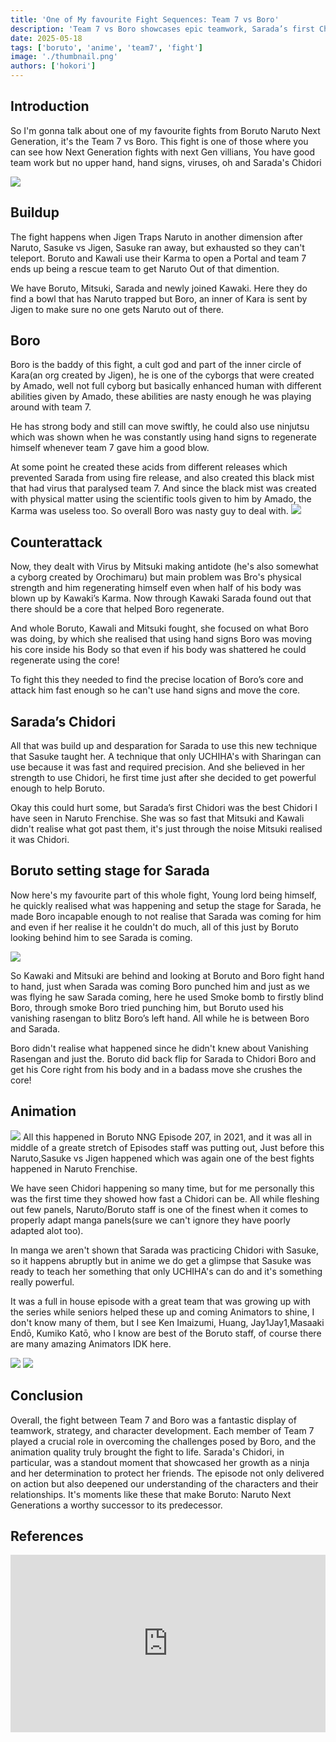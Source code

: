 ```yaml
---
title: 'One of My favourite Fight Sequences: Team 7 vs Boro'
description: 'Team 7 vs Boro showcases epic teamwork, Sarada’s first Chidori, and Boruto’s tactics. A fast-paced, emotional battle with stunning animation, it’s a standout fight in the Boruto series.'
date: 2025-05-18
tags: ['boruto', 'anime', 'team7', 'fight']
image: './thumbnail.png'
authors: ['hokori']
---
```


## Introduction

So I'm gonna talk about one of my favourite fights from Boruto Naruto Next Generation, it's the Team 7 vs Boro. This fight is one of those where you can see how Next Generation fights with next Gen villians, You have good team work but no upper hand, hand signs, viruses, oh and Sarada's Chidori

![](assets/20250516_090617.jpg)

## Buildup

The fight happens when Jigen Traps Naruto in another dimension after Naruto, Sasuke vs Jigen, Sasuke ran away, but exhausted so they can't teleport. Boruto and Kawali use their Karma to open a Portal and team 7 ends up being a rescue team to get Naruto Out of that dimention.

We have Boruto, Mitsuki, Sarada and newly joined Kawaki. Here they do find a bowl that has Naruto trapped but Boro, an inner of Kara is sent by Jigen to make sure no one gets Naruto out of there.

## Boro

Boro is the baddy of this fight, a cult god and part of the inner circle of Kara(an org created by Jigen), he is one of the cyborgs that were created by Amado, well not full cyborg but basically enhanced human with different abilities given by Amado, these abilities are nasty enough he was playing around with team 7.

He has strong body and still can move swiftly, he could also use ninjutsu which was shown when he was constantly using hand signs to regenerate himself whenever team 7 gave him a good blow.

At some point he created these acids from different releases which prevented Sarada from using fire release, and also created this black mist that had virus that paralysed team 7. And since the black mist was created with physical matter using the scientific tools given to him by Amado, the Karma was useless too. So overall Boro was nasty guy to deal with.
![](assets/20250516_091220.jpg)

## Counterattack

Now, they dealt with Virus by Mitsuki making antidote (he's also somewhat a cyborg created by Orochimaru) but main problem was Bro's physical strength and him regenerating himself even when half of his body was blown up by Kawaki’s Karma. Now through Kawaki Sarada found out that there should be a core that helped Boro regenerate.

And whole Boruto, Kawali and Mitsuki fought, she focused on what Boro was doing, by which she realised that using hand signs Boro was moving his core inside his Body so that even if his body was shattered he could regenerate using the core!

To fight this they needed to find the precise location of Boro’s core and attack him fast enough so he can't use hand signs and move the core.

## Sarada’s Chidori

All that was build up and desparation for Sarada to use this new technique that Sasuke taught her. A technique that only UCHIHA's with Sharingan can use because it was fast and required precision. And she believed in her strength to use Chidori, he first time just after she decided to get powerful enough to help Boruto.

Okay this could hurt some, but Sarada’s first Chidori was the best Chidori I have seen in Naruto Frenchise. She was so fast that Mitsuki and Kawali didn't realise what got past them, it's just through the noise Mitsuki realised it was Chidori.

## Boruto setting stage for Sarada

Now here's my favourite part of this whole fight, Young lord being himself, he quickly realised what was happening and setup the stage for Sarada, he made Boro incapable enough to not realise that Sarada was coming for him and even if her realise it he couldn't do much, all of this just by Boruto looking behind him to see Sarada is coming.

![](assets/20250516_095005.jpg)

So Kawaki and Mitsuki are behind and looking at Boruto and Boro fight hand to hand, just when Sarada was coming Boro punched him and just as we was flying he saw Sarada coming, here he used Smoke bomb to firstly blind Boro, through smoke Boro tried punching him, but Boruto used his vanishing rasengan to blitz Boro’s left hand. All while he is between Boro and Sarada.

Boro didn't realise what happened since he didn't knew about Vanishing Rasengan and just the. Boruto did back flip for Sarada to Chidori Boro and get his Core right from his body and in a badass move she crushes the core!

## Animation

![](assets/20250516_095312.jpg)
All this happened in Boruto NNG Episode 207, in 2021, and it was all in middle of a greate stretch of Episodes staff was putting out, Just before this Naruto,Sasuke vs Jigen happened which was again one of the best fights happened in Naruto Frenchise.

We have seen Chidori happening so many time, but for me personally this was the first time they showed how fast a Chidori can be. All while fleshing out few panels, Naruto/Boruto staff is one of the finest when it comes to properly adapt manga panels(sure we can't ignore they have poorly adapted alot too).

In manga we aren't shown that Sarada was practicing Chidori with Sasuke, so it happens abruptly but in anime we do get a glimpse that Sasuke was ready to teach her something that only UCHIHA's can do and it's something really powerful.

It was a full in house episode with a great team that was growing up with the series while seniors helped these up and coming Animators to shine, I don't know many of them, but I see Ken Imaizumi, Huang, Jay1Jay1,Masaaki Endō, Kumiko Katō, who I know are best of the Boruto staff, of course there are many amazing Animators IDK here.

![](assets/20250516_100155.jpg)
![](assets/20250516_090432.jpg)

## Conclusion

Overall, the fight between Team 7 and Boro was a fantastic display of teamwork, strategy, and character development. Each member of Team 7 played a crucial role in overcoming the challenges posed by Boro, and the animation quality truly brought the fight to life. Sarada's Chidori, in particular, was a standout moment that showcased her growth as a ninja and her determination to protect her friends. The episode not only delivered on action but also deepened our understanding of the characters and their relationships. It's moments like these that make Boruto: Naruto Next Generations a worthy successor to its predecessor.

## References

<div style="position: relative; padding-bottom: 56.25%; height: 0; overflow: hidden;">
  <iframe
    src="https://www.youtube.com/embed/srtMTfh4e4M"
    title="YouTube video player"
    style="position: absolute; top: 0; left: 0; width: 100%; height: 100%;"
    frameborder="0"
    allow="accelerometer; autoplay; clipboard-write; encrypted-media; gyroscope; picture-in-picture; web-share"
    allowfullscreen
  ></iframe>
</div>
